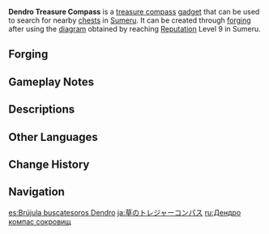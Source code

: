 {{Item Infobox
|id            = 220058
|image         = Item Dendro Treasure Compass.png
|type          = Gadgets
|group         = Treasure Compasses
|invCategory   = Gadgets
|quality       = 4
|effect        = A compass that can be used in [[Sumeru]] to search for nearby [[chests]]. The cooldown between uses is 30 seconds if a chest is detected and 5 seconds if not.
|description   = A compass that can be used in Sumeru to search for nearby chests.<br />For some people, the significance of life lies in exploration and discovery. Upon reaching each destination, there is always bountiful treasure awaiting.
|recipe        = Reach [[Reputation]] Level 9 in [[Sumeru]]
|recipeType    = Diagram
|reusable      = Yes
|usage         = Quick Use
|memento       = No
}}
'''Dendro Treasure Compass''' is a  [[Treasure Compass|treasure compass]] [[gadget]] that can be used to search for nearby [[chests]] in [[Sumeru]]. It can be created through [[forging]] after using the [[Diagram: Dendro Treasure Compass|diagram]] obtained by reaching [[Reputation]] Level 9 in Sumeru.

{{Transclude|Treasure Compass|compass intro|section=1}}

==Forging==
{{Recipe
|type = Forging
|Golden Raven Insignia = 10
|Padisarah = 30
|Crystal Chunk = 50
|Mora = 50,000
|time = 30s
|sort = Golden Raven Insignia;Padisarah;Crystal Chunk;Mora
}}

==Gameplay Notes==
{{Transclude|Treasure Compass|Gameplay Notes}}

==Descriptions==
{{Description|A convenient device that can be used to search for nearby chests. For some people, the significance of life lies in exploration and discovery. Upon reaching each destination, there is always bountiful treasure awaiting.<br />Travelers on the road will one day find their destiny, and the experiences, stories, and riches that they leave behind will become riches that those who come after will seek.|[[Archive]]}}

==Other Languages==
{{Other Languages
|en      = Dendro Treasure Compass
|zhs     = 草之寻宝罗盘
|zhs_rm  = Cǎo zhī Xúnbǎo Luópán
|zht     = 草之尋寶羅盤
|zht_rm  = Cǎo zhī Xúnbǎo Luópán
|zh_tl   = Treasure-Seeking Compass of {{Lex|Dendro|zh}}
|ja      = 草のトレジャーコンパス
|ja_rm   = Kusa no Torejaa Konpasu
|ja_tl   = Treasure Compass of {{Lex|Dendro|ja}}
|ko      = 풀의 보물찾기 나침반
|ko_rm   = Pul-ui Bomulchatgi Nachimpan
|ko_tl   = Treasure-Hunt Compass of {{Lex|Dendro|ko}}
|es      = Brújula buscatesoros Dendro
|es_tl   = Dendro Treasure-seeking Compass
|fr      = Détecteur de trésors Dendro
|fr_tl   = Dendro Treasure Detector
|ru      = Дендро компас сокровищ
|ru_tl   = Dendro Treasure Compass
|th      = Dendro Treasure Compass
|vi      = La Bàn Tìm Báu Vật - Thảo
|vi_tl   = 
|de      = Dendro-Schatzkompass
|de_tl   = Dendro Treasure Compass
|id      = Dendro Treasure Compass
|pt      = Bússola de Tesouros Dendro
|pt_tl   = 
|tr      = Doğa Hazinesi Pusulası
|tr_tl   = 
|it      = Bussola di Dendro
|it_tl   = Dendro Compass
}}

==Change History==
{{Change History|3.0}}

==Navigation==
{{Gadget Navbox}}

[[es:Brújula buscatesoros Dendro]]
[[ja:草のトレジャーコンパス]]
[[ru:Дендро компас сокровищ]]